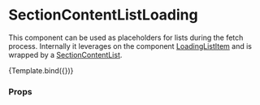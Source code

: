 

<Meta
  title="Components/Loading/SectionContentListLoading"
  component={SectionContentListLoading}
/>

# SectionContentListLoading

This component can be used as placeholders for lists during the fetch process.
Internally it leverages on the component [LoadingListItem](/docs/components-loading-loadinglistitem--default-story) and is wrapped by a [SectionContentList](/docs/components-section-sectioncontentlist--default-story).


<Canvas>
  <Story
    name="Default"
    args={{
      numberOfItems: 3,
    }}
  >
    {Template.bind({})}
  </Story>
</Canvas>

### Props

<ArgsTable story="Default" />
